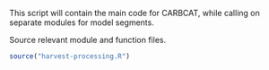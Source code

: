This script will contain the main code for CARBCAT, while calling on separate modules for
model segments.

Source relevant module and function files.
```r
source("harvest-processing.R")



```